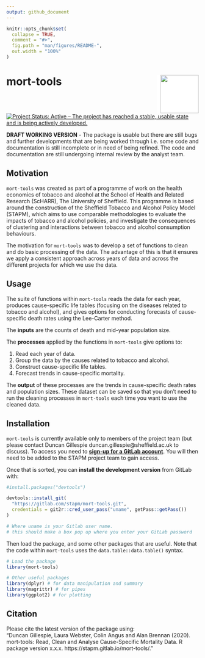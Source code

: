 ```yaml
---
output: github_document
---
```


<!-- README.md is generated from README.Rmd. Please edit that file -->

```r
knitr::opts_chunk$set(
  collapse = TRUE,
  comment = "#>",
  fig.path = "man/figures/README-",
  out.width = "100%"
)
```
# mort-tools <img src="tools/mort.tools_hex.png" align="right" style="padding-left:10px;background-color:white;" width="100" height="100" />
[![Project Status: Active – The project has reached a stable, usable state and is being actively developed.](https://www.repostatus.org/badges/latest/active.svg)](https://www.repostatus.org/#active)  


**DRAFT WORKING VERSION** - The package is usable but there are still bugs and further developments that are being worked through i.e. some code and documentation is still incomplete or in need of being refined. The code and documentation are still undergoing internal review by the analyst team.   

## Motivation
`mort-tools` was created as part of a programme of work on the health economics of tobacco and alcohol at the School of Health and Related Research (ScHARR), The University of Sheffield. This programme is based around the construction of the Sheffield Tobacco and Alcohol Policy Model (STAPM), which aims to use comparable methodologies to evaluate the impacts of tobacco and alcohol policies, and investigate the consequences of clustering and interactions between tobacco and alcohol consumption behaviours.   

The motivation for `mort-tools` was to develop a set of functions to clean and do basic processing of the data. The advantage of this is that it ensures we apply a consistent approach across years of data and across the different projects for which we use the data.    

## Usage
The suite of functions within `mort-tools` reads the data for each year, produces cause-specific life tables (focusing on the diseases related to tobacco and alcohol), and gives options for conducting forecasts of cause-specific death rates using the Lee-Carter method.   

The **inputs** are the counts of death and mid-year population size.   

The **processes** applied by the functions in `mort-tools` give options to:

1. Read each year of data.  
1. Group the data by the causes related to tobacco and alcohol.  
1. Construct cause-specific life tables.  
1. Forecast trends in cause-specific mortality.    

The **output** of these processes are the trends in cause-specific death rates and population sizes. These dataset can be saved so that you don't need to run the cleaning processes in `mort-tools` each time you want to use the cleaned data.    

## Installation
`mort-tools` is currently available only to members of the project team (but please contact Duncan Gillespie duncan.gillespie@sheffield.ac.uk to discuss). To access you need to [**sign-up for a GitLab account**](https://gitlab.com/). You will then need to be added to the STAPM project team to gain access.   

Once that is sorted, you can **install the development version** from GitLab with:     

```r
#install.packages("devtools")

devtools::install_git(
  "https://gitlab.com/stapm/mort-tools.git", 
  credentials = git2r::cred_user_pass("uname", getPass::getPass())
)

# Where uname is your Gitlab user name.
# this should make a box pop up where you enter your GitLab password
```

Then load the package, and some other packages that are useful. Note that the code within `mort-tools` uses the `data.table::data.table()` syntax.  

```r
# Load the package
library(mort-tools)

# Other useful packages
library(dplyr) # for data manipulation and summary
library(magrittr) # for pipes
library(ggplot2) # for plotting
```

## Citation
Please cite the latest version of the package using:  
"Duncan Gillespie, Laura Webster, Colin Angus and Alan Brennan (2020). mort-tools: Read, Clean and Analyse Cause-Specific Mortality Data. R package version x.x.x.  https://stapm.gitlab.io/mort-tools/."   



